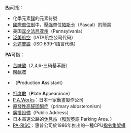 '''[[Pa|Pa]]'''可指：
* 化學元素[[鏷|鏷]]的元素符號
* [[國際單位制|國際單位制]]中，[[壓强|壓强]]單位[[帕斯卡|帕斯卡]]（Pascal）的簡寫
* 美国[[宾夕法尼亚州|宾夕法尼亚州]]（Pennsylvania）
* [[泛美航空|泛美航空]]（IATA航空公司代码）
* [[旁遮普語|旁遮普語]]（ISO 639-1語言代碼）

'''PA'''可指：
* [[苦味酸|苦味酸]]（2,4,6-三硝基苯酚）
* [[聚醯胺|聚醯胺]]
* {{le|助理編導|Production assistant}}（'''P'''roduction '''A'''ssistant）
* [[打席數|打席數]]（'''P'''late '''A'''ppearance）
* [[P.A.Works|P.A.Works]]：日本一家動畫製作公司
* [[原發性高醛固酮症|原發性高醛固酮症]]（primary aldosteronism）
* [[廣播設備|廣播設備]]（Public Address）
* 日本高速公路的[[休息站|休息站]]（[[和製英語|和製英語]] Parking Area、{{lang|ja|パーキングエリア}}）
* [[PA-RISC|PA-RISC]]：惠普公司於1986年推出的一種CPU[[指令集架構|指令集架構]]

{{disambig|Cat=二字拉丁字母缩写消歧义}}